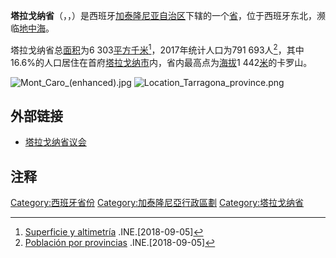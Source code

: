 {{Infobox Province Spain
| name                    = 塔拉戈纳省
| native_name             = ''Província de Tarragona'' {{ca icon}}
| image_skyline           = 
| image_alt               = 
| image_caption           = 
| image_flag              = Diputació copy.jpg
| image_shield            = Coat of Arms of the Tarragona Province.svg
| motto                   = 
| anthem                  = 
| image_map               =Tarragona in Spain.svg
| coordinates             = {{coord|41|10|N|1|00|E|region:ES_type:adm2nd_source:GNS-enwiki|display=title}}
| autonomous_community    = {{flag|Catalonia}}
| capital                 = [[塔拉戈纳|塔拉戈纳]]
| government_type         = 
| president               =  
| president_party         = 
| area_total_km2          = 6303
| area_percent            = 
| area_rank               = 
| elevation_m             = 
| language                = [[加泰罗尼亚语|加泰罗尼亚语]] 和 西班牙语
| population_total        = 791693
| population_as_of        = 2017
| population_demonym      =  
| population_percent      = 
| website                 = [http://www.dipta.cat/ dipta.cat]
}}
'''塔拉戈纳省'''（{{lang-es|Tarragona}}，{{IPA-ca|tərəˈɣonə|lang}}，{{IPA-es|taraˈɣona|lang}}）是西班牙[[加泰隆尼亚自治区|加泰隆尼亚自治区]]下辖的一个[[西班牙省份|省]]，位于西班牙东北，濒临[[地中海|地中海]]。

塔拉戈纳省总[[面积|面积]]为6 303[[平方千米|平方千米]]<ref>[http://www.ine.es/inebaseweb/pdfDispacher.do?td=154090&L=0 Superficie y altimetría] {{Wayback|url=http://www.ine.es/inebaseweb/pdfDispacher.do?td=154090&L=0 |date=20180912121137 }}.INE.[2018-09-05]</ref>，2017年统计人口为791 693人<ref>[http://www.ine.es/jaxiT3/Datos.htm?t=2852 Población por provincias] {{Wayback|url=http://www.ine.es/jaxiT3/Datos.htm?t=2852 |date=20180824011226 }}.INE.[2018-09-05]</ref>，其中16.6%的人口居住在首府[[塔拉戈纳市|塔拉戈纳市]]内，省内最高点为[[海拔|海拔]]1 442[[米_(單位)|米]]的卡罗山。 

[[File:Mont_Caro_(enhanced).jpg|left]]
[[File:Location_Tarragona_province.png|thumb]]

== 外部链接 ==
* [http://www.diputaciodetarragona.cat/ 塔拉戈纳省议会] {{Wayback|url=http://www.diputaciodetarragona.cat/ |date=20210207014755 }}

==注释==
{{Reflist}}
{{西班牙地理小作品}}
{{西班牙省份}}
{{加泰罗尼亚行政区划}}

[[Category:西班牙省份|Category:西班牙省份]]
[[Category:加泰隆尼亞行政區劃|Category:加泰隆尼亞行政區劃]]
[[Category:塔拉戈纳省|Category:塔拉戈纳省]]